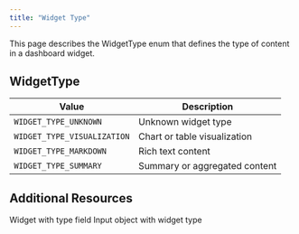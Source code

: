 ```yaml
---
title: "Widget Type"
---
```


This page describes the WidgetType enum that defines the type of content in a dashboard widget.

## WidgetType

| Value               | Description                              |
| ------------------- | ---------------------------------------- |
| `WIDGET_TYPE_UNKNOWN` | Unknown widget type                    |
| `WIDGET_TYPE_VISUALIZATION` | Chart or table visualization         |
| `WIDGET_TYPE_MARKDOWN` | Rich text content                     |
| `WIDGET_TYPE_SUMMARY` | Summary or aggregated content         |

## Additional Resources

<CardGroup cols={2}>
  <Card title="DashboardWidget Object" icon="chart-bar" href="/integrations/graphql-api/objects/dashboard-widget">
    Widget with type field
  </Card>
  <Card title="DashboardWidgetInput Object" icon="pen-to-square" href="/integrations/graphql-api/objects/dashboard-widget-input">
    Input object with widget type
  </Card>
</CardGroup>
